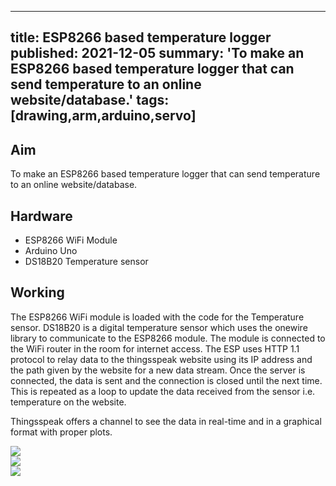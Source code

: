 <!-- ---
title: ESP8266 based temperature logger
tags: [drawing,arm,arduino,servo]
layout: article
mode: normal
type: article
sharing: true
author: Parakh M. Gupta
show_author_profile: true
show_title: true
full_width: false
header: true
cover: /assets/images/blog/thumbnails/ESP8266 based temperature logger.png
--- -->
---
title: ESP8266 based temperature logger
published: 2021-12-05
summary: 'To make an ESP8266 based temperature logger that can send temperature to an online website/database.'
tags: [drawing,arm,arduino,servo]
---
## Aim
To make an ESP8266 based temperature logger that can send temperature to an online website/database.
<!--more-->
## Hardware
- ESP8266 WiFi Module
- Arduino Uno
- DS18B20 Temperature sensor

## Working 
The ESP8266 WiFi module is loaded with the code for the Temperature sensor. DS18B20 is a digital temperature sensor which uses the onewire library to communicate to the ESP8266 module. The module is connected to the WiFi router in the room for internet access. The ESP uses HTTP 1.1 protocol to relay data to the thingsspeak website using its IP address and the path given by the website for a new data stream. Once the server is connected, the data is sent and the connection is closed until the next time. This is repeated as a loop to update the data received from the sensor i.e. temperature on the website.

Thingsspeak offers a channel to see the data in real-time and in a graphical format with proper plots.

<div class="swiper swiper-demo">
  <div class="swiper__wrapper">
    <div class="swiper__slide"><img class="image image" src="{{site.baseurl}}/assets/images/blog/ESP8266-temp-sensor/1.png"/></div>
    <div class="swiper__slide"><img class="image image" src="{{site.baseurl}}/assets/images/blog/ESP8266-temp-sensor/2.png"/></div>
    <div class="swiper__slide"><img class="image image" src="{{site.baseurl}}/assets/images/blog/thumbnails/ESP8266 based temperature logger.png"/></div>
  </div>
  <div class="swiper__button swiper__button--prev fas fa-chevron-left"></div>
  <div class="swiper__button swiper__button--next fas fa-chevron-right"></div>
</div>

<style>
.swiper-demo {
  height: auto;
}
</style>
<script>
{%- include scripts/lib/swiper.js -%}
var SOURCES = window.TEXT_VARIABLES.sources;
window.Lazyload.js(SOURCES.jquery, function() {
  $('.swiper-demo').swiper();
});
</script>